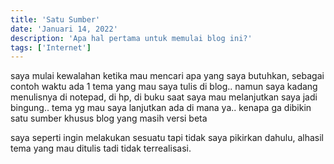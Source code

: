 ```yaml
---
title: 'Satu Sumber'
date: 'Januari 14, 2022'
description: 'Apa hal pertama untuk memulai blog ini?'
tags: ['Internet']
---
```


saya mulai kewalahan ketika mau mencari apa yang saya butuhkan,
sebagai contoh waktu ada 1 tema yang mau saya tulis di blog.. 
namun saya kadang menulisnya di notepad, di hp, di buku
saat saya mau melanjutkan saya jadi bingung.. tema yg mau saya lanjutkan 
ada di mana ya.. kenapa ga dibikin satu sumber khusus blog yang masih versi beta

saya seperti ingin melakukan sesuatu tapi tidak saya pikirkan dahulu, alhasil
tema yang mau ditulis tadi tidak terrealisasi. 